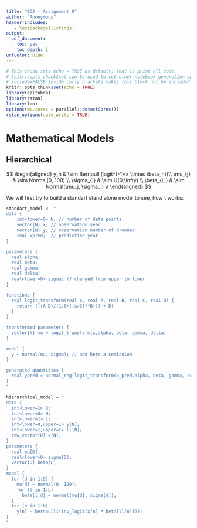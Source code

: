```yaml
---
title: "BDA - Assignment 9"
author: "Anonymous"
header-includes:
   - \usepackage{listings}
output: 
  pdf_document: 
    toc: yes
    toc_depth: 1
urlcolor: blue
---
```


```r
# This chunk sets echo = TRUE as default, that is print all code.
# knitr::opts_chunk$set can be used to set other notebook generation options, too.
# include=FALSE inside curly brackets makes this block not be included in the pdf.
knitr::opts_chunk$set(echo = TRUE)
library(aaltobda)
library(rstan)
library(loo)
options(mc.cores = parallel::detectCores())
rstan_options(auto_write = TRUE)
```



# Mathematical Models

## Hierarchical

$$
\begin{aligned}
y_n & \sim Bernoulli(logit^{-1}(x \times \beta_n))\\
\mu_{j} & \sim Normal(0, 100) \\
\sigma_{j} & \sim U(0,\infty) \\
\beta_{i,j} & \sim Normal(\mu_j, \sigma_j) \\
\end{aligned}
$$

We will first try to build a standart stand alone model to see, how t works:
```r
standart_model <- "
data {
    int<lower=0> N; // number of data points
    vector[N] x; // observation year
    vector[N] y; // observation number of drowned
    real xpred;  // prediction year
}

parameters { 
  real alpha;
  real beta;
  real gamma;
  real delta;
  real<lower=0> sigma; // changed from upper to lower
}

functions {
  real logit_transform(real x, real A, real B, real C, real D) {
    return (((A-D)/(1.0+((x/C)**B))) + D)
  }
}

transformed parameters {
  vector[N] mu = logit_transform(x,alpha, beta, gamma, delta)
}

model {
  y ~ normal(mu, sigma); // add here a semicolon
}

generated quantities {
  real ypred = normal_rng(logit_transform(x_pred,alpha, beta, gamma, delta), sigma); // here changed to trainings data instead of mu
}
"
```


```r
hierarchical_model = "
data {
  int<lower=1> D;
  int<lower=0> N;
  int<lower=1> L;
  int<lower=0,upper=1> y[N];
  int<lower=1,upper=L> ll[N];
  row_vector[D] x[N];
}
parameters {
  real mu[D];
  real<lower=0> sigma[D];
  vector[D] beta[L];
}
model {
  for (d in 1:D) {
    mu[d] ~ normal(0, 100);
    for (l in 1:L)
      beta[l,d] ~ normal(mu[d], sigma[d]);
  }
  for (n in 1:N)
    y[n] ~ bernoulli(inv_logit(x[n] * beta[ll[n]]));
}
"
```